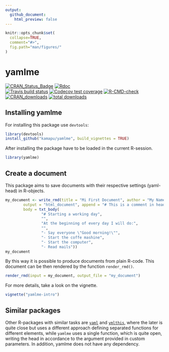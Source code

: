 ```yaml
---
output:
  github_document:
    html_preview: false
---
```


<!-- README.md is generated from README.Rmd. Please edit that file -->
<!-- Use snippet 'render_markdown' for it -->

```r
knitr::opts_chunk$set(
  collapse=TRUE,
  comment="#>",
  fig.path="man/figures/"
)
```

# yamlme

<!-- badges: start -->
[![CRAN_Status_Badge](http://www.r-pkg.org/badges/version/yamlme)](https://cran.r-project.org/package=yamlme)
[![Rdoc](http://www.rdocumentation.org/badges/version/yamlme)](http://www.rdocumentation.org/packages/yamlme)
<br>
[![Travis build status](https://travis-ci.com/kamapu/yamlme.svg?branch=master)](https://travis-ci.com/kamapu/yamlme)
[![Codecov test coverage](https://codecov.io/gh/kamapu/yamlme/branch/master/graph/badge.svg)](https://codecov.io/gh/kamapu/yamlme?branch=master)
[![R-CMD-check](https://github.com/kamapu/yamlme/workflows/R-CMD-check/badge.svg)](https://github.com/kamapu/yamlme/actions)
<br>
[![CRAN_downloads](http://cranlogs.r-pkg.org/badges/yamlme)](https://cran.r-project.org/package=yamlme)
[![total downloads](http://cranlogs.r-pkg.org/badges/grand-total/yamlme)](https://cran.r-project.org/package=yamlme)
<!-- badges: end -->

## Installing yamlme

For installing this package use `devtools`:

```r
library(devtools)
install_github("kamapu/yamlme", build_vignettes = TRUE)
```

After installing the package have to be loaded in the current R-session.

```r
library(yamlme)
```

## Create a document

This package aims to save documents with their respective settings (yaml-head)
in R-objects.

```r
my_document <- write_rmd(title = "Mi First Document", author = "My Name",
		output = "html_document", append = "# This is a comment in head",
		body = txt_body(
				"# Starting a working day",
				"",
				"At the beginning of every day I will do:",
				"",
				"- Say everyone \"Good morning!\"",
				"- Start the coffe mashine",
				"- Start the computer",
				"- Read mails"))
my_document
```

By this way it is possible to produce documents from plain R-code. This
document can be then rendered by the function `render_rmd()`.

```r
render_rmd(input = my_document, output_file = "my_document")
```

For more details, take a look on the vignette.

```r
vignette("yamlme-intro")
```

## Similar packages

Other R-packages with similar tasks are
[`yaml`](https://github.com/viking/r-yaml/) and
[`ymlthis`](https://github.com/r-lib/ymlthis), where the later is quite close
but uses a different approach defining separated functions for different
elements, while `yamlme` uses a single function, which is quite open, writing
the head in accordance to the argument provided in custom parameters.
In addition, yamlme does not have any dependency.
